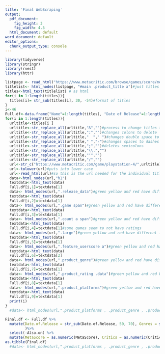 ```yaml
---
title: 'Final WebScraping'
output:
  pdf_document:
    fig_height: 3
    fig_width: 4.5
  html_document: default
word_document: default
editor_options: 
  chunk_output_type: console
---
```

  

```r
library(tidyverse)
library(stringr)
library(rvest)
library(httr)
```
```r
listpage <- read_html("https://www.metacritic.com/browse/games/score/metascore/90day/ps4/filtered") #Titles URL
titlelist<- html_nodes(listpage, "#main .product_title a")#just titles 
titles<-html_text(titlelist) # as html
for(i in 1:length(titles)){
  titles[i]= str_sub(titles[i], 30, -54)#format of titles
}
i<-46
Full.df<-data.frame("Name"=1:length(titles), "Date of Release"=1:length(titles), "MetaScore"=1:length(titles), "Critics"=1:length(titles),"User Score"=1:length(titles) ,"Number of Reviews"=1:length(titles), "Genres"=1:length(titles),"Rating"=1:length(titles),"Also on"=length(titles))
for(i in 1:length(titles)){
  urltitle<-titles[i ]
  urltitle<-str_replace_all(urltitle,"&","")#process to change titles to url form
  urltitle<-str_replace_all(urltitle,":","")#changes colons to delete
  urltitle<-str_replace_all(urltitle,"  "," ")#changes double space to space
  urltitle<-str_replace_all(urltitle," ","-")#changes spaces to dashes
  urltitle<-str_replace_all(urltitle,";","")#deletes semicolons
  urltitle<-str_replace_all(urltitle,"\\.","")
  urltitle<-str_replace_all(urltitle,"'","")
  urltitle<-str_replace_all(urltitle,"/","")
  url<-str_c("https://www.metacritic.com/game/playstation-4/",urltitle)#combines strings
  url<-tolower(url)#puts into lower case
  url<-read_html(url)#so this is the url needed for the individual titles
  data<-html_nodes(url,"h1")
  textdata<-html_text(data)
  Full.df[i,1]=textdata[1]
  data<- html_nodes(url,".release_data")#green yellow and red have different .positivespan changing to .game span gets everything
  textdata<-html_text(data)
  Full.df[i,2]=textdata[1]
  data<- html_nodes(url,".game span")#green yellow and red have different .positivespan changing to .game span gets everything
  textdata<-html_text(data)
  Full.df[i,3]=textdata[1]
  data<- html_nodes(url,".count a span")#green yellow and red have different .positivespan changing to .game span gets everything
  textdata<-html_text(data)
  Full.df[i,4]=textdata[1]#some games seem to not have ratings
  data<- html_nodes(url,".large")#green yellow and red have different .positivespan changing to .game span gets everything
  textdata<-html_text(data)
  Full.df[i,5]=textdata[1]
  data<- html_nodes(url,".feature_userscore a")#green yellow and red have different .positivespan changing to .game span gets everything
  textdata<-html_text(data)
  Full.df[i,6]=textdata[2]
  data<- html_nodes(url,".product_genre")#green yellow and red have different .positivespan changing to .game span gets everything
  textdata<-html_text(data)
  Full.df[i,7]=textdata[1]
  data<- html_nodes(url,".product_rating .data")#green yellow and red have different .positivespan changing to .game span gets everything
  textdata<-html_text(data)
  Full.df[i,8]=textdata[1]
  data<- html_nodes(url,".product_platforms")#green yellow and red have different .positivespan changing to .game span gets everything
  textdata<-html_text(data)
  Full.df[i,9]=textdata[1]
  print(i)
}
  #data<- html_nodes(url,".product_platforms , .product_genre , .product_rating .data , .count a , .large , .game span , .release_data .data , h1")
```

```r
Final.df <- Full.df %>%
  mutate(Date.of.Release = str_sub(Date.of.Release, 50, 70), Genres = str_sub(Genres, 50, -1), Number.of.Reviews = str_sub(Number.of.Reviews, 1, -9), CrossPlatform = ifelse(is.na(Also.on)== FALSE, "Y", "N")
         )%>%
  select(-Also.on) %>%
  mutate(MetaScore = as.numeric(MetaScore), Critics = as.numeric(Critics), User.Score = as.numeric(User.Score), Number.of.Reviews = as.numeric(Number.of.Reviews))
as.tibble(Final.df)
  #data<- html_nodes(url,".product_platforms , .product_genre , .product_rating .data , .count a , .large , .game span , .release_data .data , h1")
```

